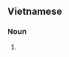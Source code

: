 ==Vietnamese==
{{vi-hantutab}}

===Noun===
{{vi-hantu|pos=noun}}

# {{han tu form of|phụ đề|[[subtitle]]}}
